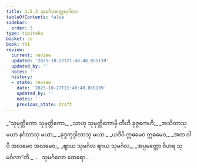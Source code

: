 ```yaml
---
title: 1.5.3 သုမင်္ဂလတ္ထေရဂါထာ
tableOfContents: false
sidebar:
  order: 3
type: tipitaka
basket: su
book: th1
review:
  current: review
  updated: '2025-10-27T21:48:48.855139'
  updated_by: ''
  notes: ''
  history:
  - state: review
    date: '2025-10-27T21:48:48.855139'
    updated_by: ''
    notes: ''
    previous_state: draft
---
```



<ReviewStatus review={frontmatter.review} showDetails={true} />

<HypothesisAnnotation frontmatter={frontmatter} />

<DynamicBreadcrumb />

<Division number="43" book="th1" e="ch" v="19" p="229">

<Paragraph number="98" type="verses" book="th1">
_“သုမုတ္တိကော သုမုတ္တိကော,_  
_သာဟု သုမုတ္တိကောမှိ တီဟိ ခုဇ္ဇကေဟိ;_  
_အသိတာသု မယာ နင်္ဂလာသု မယာ,_  
_ခုဒ္ဒကုဒ္ဒါလာသု မယာ._  

</Paragraph>

<Paragraph number="99" type="verses" book="th1">
_ယဒိပိ ဣဓမေဝ ဣဓမေဝ,_  
_အထ ဝါပိ အလမေဝ အလမေဝ;_  
_ဈာယ သုမင်္ဂလ ဈာယ သုမင်္ဂလ,_  
_အပ္ပမတ္တော ဝိဟရ သုမင်္ဂလာ”တိ._  


</Paragraph>
</Division>

<Paragraph number="100" type="center" book="th1">
…  သုမင်္ဂလော ထေရော… .
</Paragraph>